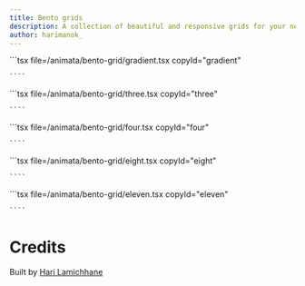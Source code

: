 ```yaml
---
title: Bento grids
description: A collection of beautiful and responsive grids for your next project.
author: harimanok_
---
```



<ComponentList className="flex flex-col">
  <ComponentListItem copyId="gradient" className="flex-1 w-full">
    <Gradient />
    ```tsx file=<rootDir>/animata/bento-grid/gradient.tsx copyId="gradient"

    ````

  </ComponentListItem>

  <ComponentListItem copyId="three" className="flex-1 w-full">
    <Three className="w-full" />
    ```tsx file=<rootDir>/animata/bento-grid/three.tsx copyId="three"

    ````

  </ComponentListItem>

  <ComponentListItem copyId="four" className="flex-1 w-full">
    <Four className="w-full" />
    ```tsx file=<rootDir>/animata/bento-grid/four.tsx copyId="four"

    ````

  </ComponentListItem>

  <ComponentListItem copyId="eight" className="flex-1 w-full">
    <Eight className="w-full" />
    ```tsx file=<rootDir>/animata/bento-grid/eight.tsx copyId="eight"

    ````

  </ComponentListItem>

  <ComponentListItem copyId="eleven" className="flex-1 w-full">
    <Eleven className="w-full" />
    ```tsx file=<rootDir>/animata/bento-grid/eleven.tsx copyId="eleven"

    ````

  </ComponentListItem>
</ComponentList>

# Credits

Built by [Hari Lamichhane](https://github.com/hari)
